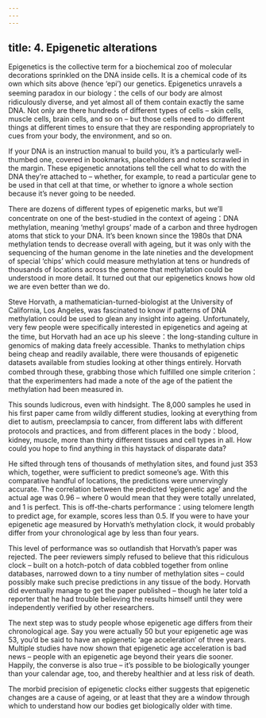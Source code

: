 ```yaml
---
---
---
```

title: 4. Epigenetic alterations
---




Epigenetics is the collective term for a biochemical zoo of molecular decorations sprinkled on the DNA inside cells. It is a chemical code of its own which sits above (hence ‘epi’) our genetics. Epigenetics unravels a seeming paradox in our biology：the cells of our body are almost ridiculously diverse, and yet almost all of them contain exactly the same DNA. Not only are there hundreds of different types of cells – skin cells, muscle cells, brain cells, and so on – but those cells need to do different things at different times to ensure that they are responding appropriately to cues from your body, the environment, and so on.

If your DNA is an instruction manual to build you, it’s a particularly well-thumbed one, covered in bookmarks, placeholders and notes scrawled in the margin. These epigenetic annotations tell the cell what to do with the DNA they’re attached to – whether, for example, to read a particular gene to be used in that cell at that time, or whether to ignore a whole section because it’s never going to be needed.

There are dozens of different types of epigenetic marks, but we’ll concentrate on one of the best-studied in the context of ageing：DNA methylation, meaning ‘methyl groups’ made of a carbon and three hydrogen atoms that stick to your DNA. It’s been known since the 1980s that DNA methylation tends to decrease overall with ageing, but it was only with the sequencing of the human genome in the late nineties and the development of special ‘chips’ which could measure methylation at tens or hundreds of thousands of locations across the genome that methylation could be understood in more detail. It turned out that our epigenetics knows how old we are even better than we do.

Steve Horvath, a mathematician-turned-biologist at the University of California, Los Angeles, was fascinated to know if patterns of DNA methylation could be used to glean any insight into ageing. Unfortunately, very few people were specifically interested in epigenetics and ageing at the time, but Horvath had an ace up his sleeve：the long-standing culture in genomics of making data freely accessible. Thanks to methylation chips being cheap and readily available, there were thousands of epigenetic datasets available from studies looking at other things entirely. Horvath combed through these, grabbing those which fulfilled one simple criterion：that the experimenters had made a note of the age of the patient the methylation had been measured in.

This sounds ludicrous, even with hindsight. The 8,000 samples he used in his first paper came from wildly different studies, looking at everything from diet to autism, preeclampsia to cancer, from different labs with different protocols and practices, and from different places in the body：blood, kidney, muscle, more than thirty different tissues and cell types in all. How could you hope to find anything in this haystack of disparate data?

He sifted through tens of thousands of methylation sites, and found just 353 which, together, were sufficient to predict someone’s age. With this comparative handful of locations, the predictions were unnervingly accurate. The correlation between the predicted ‘epigenetic age’ and the actual age was 0.96 – where 0 would mean that they were totally unrelated, and 1 is perfect. This is off-the-charts performance：using telomere length to predict age, for example, scores less than 0.5. If you were to have your epigenetic age measured by Horvath’s methylation clock, it would probably differ from your chronological age by less than four years.

This level of performance was so outlandish that Horvath’s paper was rejected. The peer reviewers simply refused to believe that this ridiculous clock – built on a hotch-potch of data cobbled together from online databases, narrowed down to a tiny number of methylation sites – could possibly make such precise predictions in any tissue of the body. Horvath did eventually manage to get the paper published – though he later told a reporter that he had trouble believing the results himself until they were independently verified by other researchers.

The next step was to study people whose epigenetic age differs from their chronological age. Say you were actually 50 but your epigenetic age was 53, you’d be said to have an epigenetic ‘age acceleration’ of three years. Multiple studies have now shown that epigenetic age acceleration is bad news – people with an epigenetic age beyond their years die sooner. Happily, the converse is also true – it’s possible to be biologically younger than your calendar age, too, and thereby healthier and at less risk of death.

The morbid precision of epigenetic clocks either suggests that epigenetic changes are a cause of ageing, or at least that they are a window through which to understand how our bodies get biologically older with time.